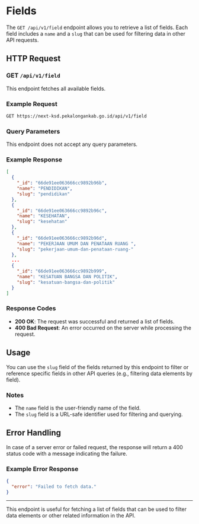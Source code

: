 # Fields

The `GET /api/v1/field` endpoint allows you to retrieve a list of fields. Each field includes a `name` and a `slug` that can be used for filtering data in other API requests.

## HTTP Request

### GET `/api/v1/field`

This endpoint fetches all available fields.

### Example Request

```bash
GET https://next-ksd.pekalongankab.go.id/api/v1/field
```

### Query Parameters

This endpoint does not accept any query parameters.

### Example Response

```json
[
  {
    "_id": "66de91ee063666cc9892b96b",
    "name": "PENDIDIKAN",
    "slug": "pendidikan"
  },
  {
    "_id": "66de91ee063666cc9892b96c",
    "name": "KESEHATAN",
    "slug": "kesehatan"
  },
  {
    "_id": "66de91ee063666cc9892b96d",
    "name": "PEKERJAAN UMUM DAN PENATAAN RUANG ",
    "slug": "pekerjaan-umum-dan-penataan-ruang-"
  },
  ...
  {
    "_id": "66de91ee063666cc9892b999",
    "name": "KESATUAN BANGSA DAN POLITIK",
    "slug": "kesatuan-bangsa-dan-politik"
  }
]
```

### Response Codes

- **200 OK**: The request was successful and returned a list of fields.
- **400 Bad Request**: An error occurred on the server while processing the request.

## Usage

You can use the `slug` field of the fields returned by this endpoint to filter or reference specific fields in other API queries (e.g., filtering data elements by field).

### Notes

- The `name` field is the user-friendly name of the field.
- The `slug` field is a URL-safe identifier used for filtering and querying.

## Error Handling

In case of a server error or failed request, the response will return a 400 status code with a message indicating the failure.

### Example Error Response

```json
{
  "error": "Failed to fetch data."
}
```

---

This endpoint is useful for fetching a list of fields that can be used to filter data elements or other related information in the API.
